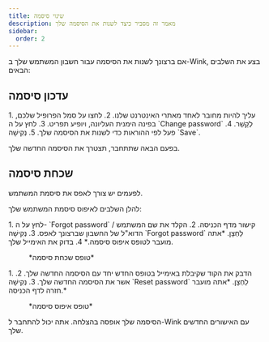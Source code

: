 ```yaml
---
title: שינוי סיסמה
description: מאמר זה מסביר כיצד לשנות את הסיסמה שלך
sidebar:
  order: 2
---
```


אם ברצונך לשנות את הסיסמה עבור חשבון המשתמש שלך ב-Wink, בצע את השלבים הבאים:

## עדכון סיסמה

<Steps>
  1. עליך להיות מחובר לאחד מאתרי האינטרנט שלנו.
  2. לחצו על סמל הפרופיל שלכם, בפינה הימנית העליונה, ויופיע תפריט.
  3. לחץ על ה `Change password` לְקַשֵׁר.
  4. פעל לפי ההוראות כדי לשנות את הסיסמה שלך.
  5. נְקִישָׁה `Save`.
</Steps>


בפעם הבאה שתתחבר, תצטרך את הסיסמה החדשה שלך.

## שכחת סיסמה

לפעמים יש צורך לאפס את סיסמת המשתמש.

להלן השלבים לאיפוס סיסמת המשתמש שלך:

<Steps>
  1. לחץ על ה- `Forgot password` קישור מדף הכניסה.
  2. הקלד את שם המשתמש / הדוא"ל של החשבון שברצונך לאפס.
  3. נְקִישָׁה `Forgot password` לַחְצָן. *אתה מועבר לטופס איפוס סיסמה.*
  4. בדוק את האימייל שלך.
</Steps>


<figure>
  <CloudinaryImage width="350" height="354" resize="scale" quality="best" alt="שכחת סיסמה" src="academy/forgot-password" errorImage="noimage_opaque_nyrtl0.png" />

  <figcaption>*טופס שכחת סיסמה*</figcaption>
</figure>


<Steps>
  1. הדבק את הקוד שקיבלת באימייל בטופס החדש יחד עם הסיסמה החדשה שלך.
  2. אשר את הסיסמה החדשה שלך.
  3. נְקִישָׁה `Reset password` לַחְצָן. *אתה מועבר חזרה לדף הכניסה.*
</Steps>


<figure>
  <CloudinaryImage width="350" height="467" resize="scale" quality="best" alt="איפוס סיסמה" src="academy/reset-password" errorImage="noimage_opaque_nyrtl0.png" />

  <figcaption>*טופס איפוס סיסמה*</figcaption>
</figure>


הסיסמה שלך אופסה בהצלחה. אתה יכול להתחבר ל-Wink עם האישורים החדשים שלך.

